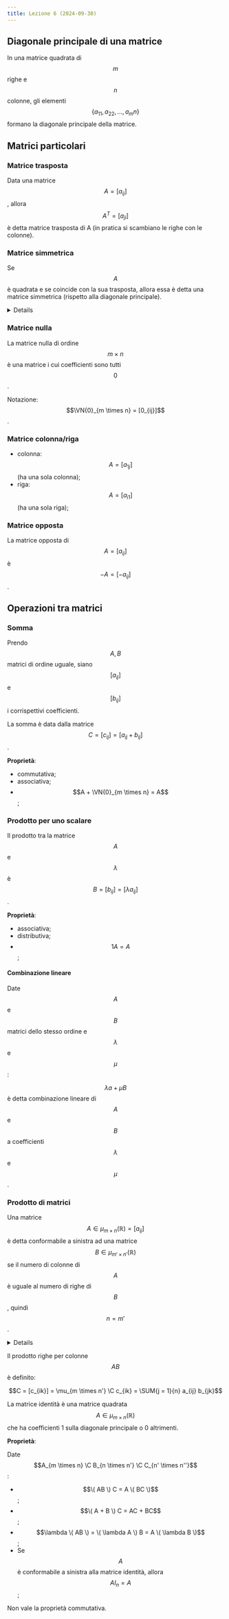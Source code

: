 ```yaml
---
title: Lezione 6 (2024-09-30)
---
```



## Diagonale principale di una matrice

In una matrice quadrata di $$m$$ righe e $$n$$ colonne, gli elementi
$$\{ a_11, a_22, \ldots, a_mn \}$$ formano la diagonale principale della
matrice.

## Matrici particolari

### Matrice trasposta

Data una matrice $$A = [a_{ij}]$$, allora $$A^T = [a_{ji}]$$ è detta matrice
trasposta di A (in pratica si scambiano le righe con le colonne).

### Matrice simmetrica

Se $$A$$ è quadrata e se coincide con la sua trasposta, allora essa è detta una
matrice simmetrica (rispetto alla diagonale principale).

<Details summary="Esempio">

$$
A = \begin{bmatrix}
1 & 2 & 3 \\
2 & 3 & 4 \\
3 & 4 & 5
\end{bmatrix}
$$

</Details>

### Matrice nulla

La matrice nulla di ordine $$m \times n$$ è una matrice i cui coefficienti sono
tutti $$0$$.

Notazione: $$\VN{0}_{m \times n} = [0_{ij}]$$.

### Matrice colonna/riga

- colonna: $$A = [a_{1j}]$$ (ha una sola colonna);
- riga: $$A = [a_{i1}]$$ (ha una sola riga);

### Matrice opposta

La matrice opposta di $$A = [a_{ij}]$$ è $$-A = [-a_{ij}]$$.

## Operazioni tra matrici

### Somma

Prendo $$A,B$$ matrici di ordine uguale, siano $$[a_{ij}]$$ e $$[b_{ij}]$$ i
corrispettivi coefficienti.

La somma è data dalla matrice $$C = [c_{ij}] = [a_{ij} + b_{ij}]$$.

**Proprietà**:

- commutativa;
- associativa;
- $$A + \VN{0}_{m \times n} = A$$;

### Prodotto per uno scalare

Il prodotto tra la matrice $$A$$ e $$\lambda$$ è
$$B = [b_{ij}] = [\lambda a_{ij}]$$.

**Proprietà**:

- associativa;
- distributiva;
- $$1 A = A$$;

#### Combinazione lineare

Date $$A$$ e $$B$$ matrici dello stesso ordine e $$\lambda$$ e $$\mu$$:

$$\lambda a + \mu B$$ è detta combinazione lineare di $$A$$ e $$B$$ a
coefficienti $$\lambda$$ e $$\mu$$.

### Prodotto di matrici

Una matrice $$A \in \mu_{m \times n}(\mathbb{R}) = [a_{ij}]$$ è detta
conformabile a sinistra ad una matrice $$B \in \mu_{m' \times n'}(\mathbb{R})$$
se il numero di colonne di $$A$$ è uguale al numero di righe di $$B$$, quindi
$$n=m'$$.

<Details summary="Esempio">

$$
A = \begin{bmatrix}
* & * & * \\
* & * & *
\end{bmatrix}\
B = \begin{bmatrix}
* & * & * \\
* & * & * \\
* & * & *
\end{bmatrix}
$$

- $$A$$ è conformabile a sinistra a $$B$$.
- $$B$$ non è conformabile a sinistra ad $$A$$.

</Details>

Il prodotto righe per colonne $$AB$$ è definito:

$$C = [c_{ik}] = \mu_{m \times n'} \C c_{ik} = \SUM{j = 1}{n} a_{ij} b_{jk}$$

La matrice identità è una matrice quadrata
$$A \in \mu_{m \times n}(\mathbb{R})$$ che ha coefficienti 1 sulla diagonale
principale o 0 altrimenti.

**Proprietà**:

Date $$A_{m \times n} \C B_{n \times n'} \C C_{n' \times n''}$$:

- $$\( AB \) C = A \( BC \)$$;
- $$\( A + B \) C = AC + BC$$;
- $$\lambda \( AB \) = \( \lambda A \) B = A \( \lambda B \)$$;
- Se $$A$$ è conformabile a sinistra alla matrice identità, allora
  $$A I_n = A$$;

Non vale la proprietà commutativa.
